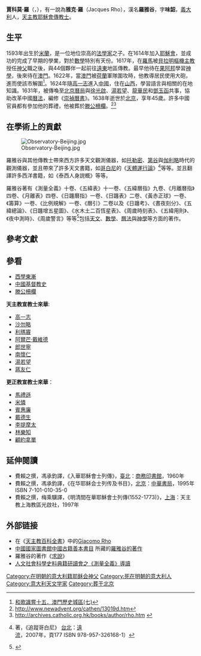 '''賈科莫·羅'''（{{lang-it|Giacomo Rho}}，{{bd|1593年||1638年|4月27日}}），有一說為'''雅克·羅'''（Jacques Rho），漢名'''羅雅谷'''，字'''味韶'''，[[義大利|義大利]]人，[[天主教|天主教]][[耶穌會|耶穌會]][[傳教士|傳教士]]。

==生平==
1593年出生於[[米蘭|米蘭]]，是一位地位崇高的[[法學家|法學家]]之子。在1614年加入[[耶穌會|耶穌會]]，並成功的完成了早期的學業，對於[[數學|數學]]特別有天份。1617年，在[[羅馬|羅馬]]被[[羅伯·白敏|貝拉明]][[樞機主教|樞機主教]]授任[[神父|神父]]職之後，與44個夥伴一起前往[[遠東|遠東]]地區傳教。最早他待在[[果阿邦|果阿邦]]學習[[神學|神學]]，後來待在[[澳門|澳門]]。1622年，當[[澳門|澳門]]被[[荷蘭|荷蘭]]軍隊圍攻時，他教導居民使用大砲，進而使該市解圍<ref>[http://mypaper.pchome.com.tw/news/cwchoi/3/1252539375/20051018223931/  和歌識嘗十五．澳門歷史城區(七)]</ref>。1624年隨[[高一志|高一志]]進入[[中國|中國]]，住在[[山西|山西]]，學習語言與相關的在地知識。1631年，被傳喚至[[北京|北京]][[曆局|曆局]]與[[徐光啟|徐光啟]]、[[湯若望|湯若望]]、[[龍華民|龍華民]]和[[鄧玉函|鄧玉函]]共事，協助改革中國[[曆法|曆法]]，編修《[[崇禎曆書|崇禎曆書]]》。1638年逝世於[[北京|北京]]，享年45歲。許多中國官員都有參加他的葬禮，他被葬於[[滕公柵欄|滕公柵欄]]。<ref>[http://www.newadvent.org/cathen/13019d.htm http://www.newadvent.org/cathen/13019d.htm]</ref><ref>[http://archives.catholic.org.hk/books/author/rho.htm http://archives.catholic.org.hk/books/author/rho.htm] {{webarchive|url=https://web.archive.org/web/20090606051128/http://archives.catholic.org.hk/books/author/rho.htm |date=2009-06-06 }}</ref>

==在學術上的貢獻==

[[File:Observatory-Beijing.jpg|thumb]]

羅雅谷與其他傳教士帶來西方許多天文觀測儀器，如[[托勒密|托勒密]]、[[第谷|第谷]]與[[伽利略|伽利略]]時代的觀測儀器，並且帶來了許多天文書籍，如[[哥白尼|哥白尼]]的《[[天體運行論|天體運行論]]》<ref>{{le|歐文·金格瑞契|Owen Gingerich}}著，《追蹤哥白尼》  [[台北|台北]]：[[遠流|遠流]]，2007年，頁177  ISBN 978-957-326168-1）</ref>等等。並且翻譯許多西洋書籍，如《泰西人身説概》等等。

羅雅谷著有《測量全義》十卷、《五緯表》十一卷、《五緯曆指》九卷、《月離曆指》四卷、《月離表》四卷、《日躔曆指》一卷、《日躔表》二卷、《黃赤正球》一卷、《籌算》一卷、《比例規解》一卷、《曆引》二卷以及《日躔考》、《晝夜刻分》、《五緯總論》、《日躔增五星圖》、《水木土二百恆星表》、《周歲時刻表》、《五緯用則》、《夜中測時》、《周歲警言》等等<ref>{{Cite web |url=http://ms1.fhsh.tp.edu.tw/~linghsun/cculture50s/60141.doc |title=明末耶穌會士的文化傳播 |access-date=2007-10-18 |archive-url=https://web.archive.org/web/20160304133214/http://ms1.fhsh.tp.edu.tw/~linghsun/cculture50s/60141.doc |archive-date=2016-03-04 |dead-url=yes }}</ref>包括[[天文|天文]]、[[數學|數學]]、[[曆法|曆法]]與[[神學|神學]]等方面的著作。

==參考文獻==
<div class="references-small">
<references />
</div>

==參看==
*[[西學東漸|西學東漸]]
*[[中國基督教史|中國基督教史]]
*[[滕公柵欄|滕公柵欄]]

'''天主教宣教士來華''':
*[[高一志|高一志]]
*[[沙勿略|沙勿略]]
*[[利瑪竇|利瑪竇]]
*[[阿爾芒·戴維德|阿爾芒·戴維德]]
*[[郎世寧|郎世寧]]
*[[南懷仁|南懷仁]]
*[[湯若望|湯若望]]
*[[蔣友仁|蔣友仁]]

'''更正教宣教士來華'''：

*[[馬禮遜|馬禮遜]]
*[[米憐|米憐]] 
*[[賓惠廉|賓惠廉]]
*[[戴德生|戴德生]]
*[[李提摩太|李提摩太]]
*[[林樂知|林樂知]]
*[[顧約拿單|顧約拿單]]

==延伸閱讀==
*費賴之撰，馮承鈞譯，《入華耶穌會士列傳》，[[臺北|臺北]]：[[商務印書館|商務印書館]]，1960年
*費賴之撰，馮承鈞譯，《在华耶稣会士列传及书目》，[[北京|北京]]：[[中華書局|中華書局]]，1995年 ISBN 7-101-010-35-0
*費賴之撰，梅乘驥譯，《明清間在華耶穌會士列傳(1552-1773)》，[[上海|上海]]：天主教上海教區光啟社，1997年

==外部链接==
{{Wikisource|en:Catholic Encyclopedia (1913)/Giacomo Rho|Giacomo Rho}}
*在《[[天主教百科全書|天主教百科全書]]》中的[http://www.newadvent.org/cathen/13019d.htm  Giacomo Rho]
*[[中國國家圖書館|中國國家圖書館]][http://202.96.31.45/shanBenDir.do;jsessionid=719BC0116D68982E5B43744E08876CA2?method=goToIndex 中國古籍善本書目] {{Wayback|url=http://202.96.31.45/shanBenDir.do;jsessionid=719BC0116D68982E5B43744E08876CA2?method=goToIndex |date=20071023051848 }}所藏的[http://202.96.31.45/libAction.do;jsessionid=CDD1FA70581EF58B60810F2B123921C6?method=goToBaseListByPeople&people=%E6%84%8F%E5%A4%A7%E5%88%A9%E7%BE%85%E9%9B%85%E8%B0%B7  羅雅谷的著作] {{Wayback|url=http://202.96.31.45/libAction.do;jsessionid=CDD1FA70581EF58B60810F2B123921C6?method=goToBaseListByPeople&people=%E6%84%8F%E5%A4%A7%E5%88%A9%E7%BE%85%E9%9B%85%E8%B0%B7 |date=20071012231714 }}
*羅雅谷的著作《[https://web.archive.org/web/20090219042653/http://archives.catholic.org.hk/books/aks2/index.htm 求說]》
*[http://math.ntnu.edu.tw/~horng/letter/vol5no6b.htm 人文社會科學史料典籍研讀會之《測量全義》導讀]

{{DEFAULTSORT:Rho, Giacomo}}
[[Category:在明朝的意大利籍耶稣会神父|Category:在明朝的意大利籍耶稣会神父]]
[[Category:死在明朝的意大利人|Category:死在明朝的意大利人]]
[[Category:意大利天文学家|Category:意大利天文学家]]
[[Category:葬于北京|Category:葬于北京]]